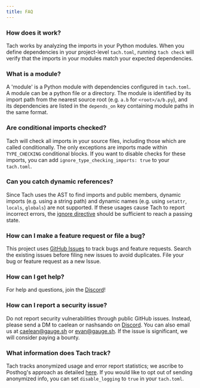 ```yaml
---
title: FAQ
---
```


### How does it work?

Tach works by analyzing the imports in your Python modules.
When you define dependencies in your project-level `tach.toml`, running `tach check` will verify that the imports in your modules match your expected dependencies.

### What is a module?

A 'module' is a Python module with dependencies configured in `tach.toml`. A module can be a python file or a directory.
The module is identified by its import path from the nearest source root (e.g. `a.b` for `<root>/a/b.py`),
and its dependencies are listed in the `depends_on` key containing module paths in the same format.

### Are conditional imports checked?

Tach will check all imports in your source files, including those which are called conditionally.
The only exceptions are imports made within `TYPE_CHECKING` conditional blocks. If you want to disable checks for
these imports, you can add `ignore_type_checking_imports: true` to your `tach.toml`.

### Can you catch dynamic references?

Since Tach uses the AST to find imports and public members, dynamic imports (e.g. using a string path) and dynamic names (e.g. using `setattr`, `locals`, `globals`) are not supported. If these usages cause Tach to report incorrect errors, the [ignore directive](tach-ignore) should be sufficient to reach a passing state.

### How can I make a feature request or file a bug?

This project uses [GitHub Issues](https://github.com/gauge-sh/tach/issues) to track bugs and feature requests. Search the existing
issues before filing new issues to avoid duplicates. File your bug or
feature request as a new Issue.

### How can I get help?

For help and questions, join the [Discord](https://discord.gg/a58vW8dnmw)!

### How can I report a security issue?

Do not report security vulnerabilities through public GitHub issues. Instead, please send a DM to caelean or nashsando on [Discord](https://discord.gg/a58vW8dnmw). You can also email us at caelean@gauge.sh or evan@gauge.sh. If the issue is significant, we will consider paying a bounty.

### What information does Tach track?

Tach tracks anonymized usage and error report statistics; we ascribe to Posthog's approach as detailed [here](https://posthog.com/blog/open-source-telemetry-ethical).
If you would like to opt out of sending anonymized info, you can set `disable_logging` to `true` in your `tach.toml`.
